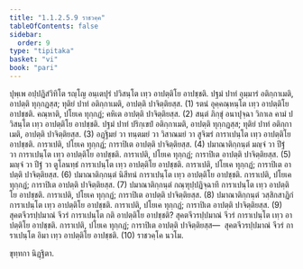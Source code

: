 ```yaml
---
title: "1.1.2.5.9 ราชวคฺค"
tableOfContents: false
sidebar:
  order: 9
type: "tipitaka"
basket: "vi"
book: "pari"
---
```



<DynamicBreadcrumb />

<Division number="173" book="pari">

<Paragraph number="475" book="pari">
ปุพฺเพ อปฺปฏิสํวิทิโต รญฺโญ อนฺเตปุรํ ปวิสนฺโต เทฺว อาปตฺติโย อาปชฺชติ. ปฐมํ ปาทํ อุมฺมารํ อติกฺกาเมติ, อาปตฺติ ทุกฺกฏสฺส; ทุติยํ ปาทํ อติกฺกาเมติ, อาปตฺติ ปาจิตฺติยสฺส. (1)
</Paragraph>

<Paragraph number="476" book="pari">
รตนํ อุคฺคณฺหนฺโต เทฺว อาปตฺติโย อาปชฺชติ. คณฺหาติ, ปโยเค ทุกฺกฏํ; คหิเต อาปตฺติ ปาจิตฺติยสฺส. (2)
</Paragraph>

<Paragraph number="477" book="pari">
สนฺตํ ภิกฺขุํ อนาปุจฺฉา วิกาเล คามํ ปวิสนฺโต เทฺว อาปตฺติโย อาปชฺชติ. ปฐมํ ปาทํ ปริกฺเขปํ อติกฺกาเมติ, อาปตฺติ ทุกฺกฏสฺส; ทุติยํ ปาทํ อติกฺกาเมติ, อาปตฺติ ปาจิตฺติยสฺส. (3)
</Paragraph>

<Paragraph number="478" book="pari">
อฏฺฐิมยํ วา ทนฺตมยํ วา วิสาณมยํ วา สูจิฆรํ การาเปนฺโต เทฺว อาปตฺติโย อาปชฺชติ. การาเปติ, ปโยเค ทุกฺกฏํ; การาปิเต อาปตฺติ ปาจิตฺติยสฺส. (4)
</Paragraph>

<Paragraph number="479" book="pari">
ปมาณาติกฺกนฺตํ มญฺจํ วา ปีฐํ วา การาเปนฺโต เทฺว อาปตฺติโย อาปชฺชติ. การาเปติ, ปโยเค ทุกฺกฏํ; การาปิเต อาปตฺติ ปาจิตฺติยสฺส. (5)
</Paragraph>

<Paragraph number="480" book="pari">
มญฺจํ วา ปีฐํ วา ตูโลนทฺธํ การาเปนฺโต เทฺว อาปตฺติโย อาปชฺชติ. การาเปติ, ปโยเค ทุกฺกฏํ; การาปิเต อาปตฺติ ปาจิตฺติยสฺส. (6)
</Paragraph>

<Paragraph number="481" book="pari">
ปมาณาติกฺกนฺตํ นิสีทนํ การาเปนฺโต เทฺว อาปตฺติโย อาปชฺชติ. การาเปติ, ปโยเค ทุกฺกฏํ; การาปิเต อาปตฺติ ปาจิตฺติยสฺส. (7)
</Paragraph>

<Paragraph number="482" book="pari">
ปมาณาติกฺกนฺตํ กณฺฑุปฺปฏิจฺฉาทึ การาเปนฺโต เทฺว อาปตฺติโย อาปชฺชติ. การาเปติ, ปโยเค ทุกฺกฏํ; การาปิเต อาปตฺติ ปาจิตฺติยสฺส. (8)
</Paragraph>

<Paragraph number="483" book="pari">
ปมาณาติกฺกนฺตํ วสฺสิกสาฏิกํ การาเปนฺโต เทฺว อาปตฺติโย อาปชฺชติ. การาเปติ, ปโยเค ทุกฺกฏํ; การาปิเต อาปตฺติ ปาจิตฺติยสฺส. (9)
</Paragraph>

<Paragraph number="484" book="pari">
สุคตจีวรปฺปมาณํ จีวรํ การาเปนฺโต กติ อาปตฺติโย อาปชฺชติ? สุคตจีวรปฺปมาณํ จีวรํ การาเปนฺโต เทฺว อาปตฺติโย อาปชฺชติ. การาเปติ, ปโยเค ทุกฺกฏํ; การาปิเต อาปตฺติ ปาจิตฺติยสฺส—  สุคตจีวรปฺปมาณํ จีวรํ การาเปนฺโต อิมา เทฺว อาปตฺติโย อาปชฺชติ. (10)

</Paragraph>
</Division>

<Paragraph number="485" type="center" book="pari">
ราชวคฺโค นวโม.

  
ขุทฺทกา นิฏฺฐิตา.
</Paragraph>